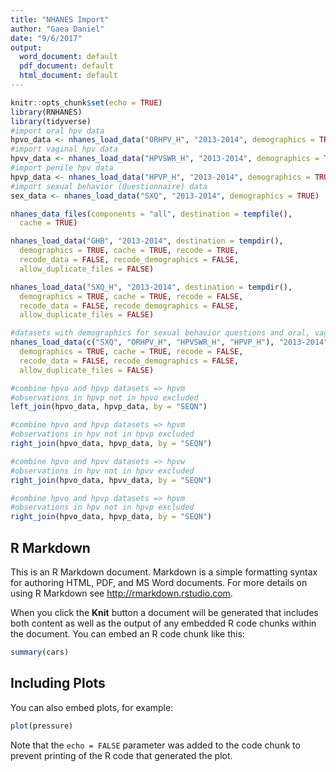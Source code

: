 ```yaml
---
title: "NHANES Import"
author: "Gaea Daniel"
date: "9/6/2017"
output:
  word_document: default
  pdf_document: default
  html_document: default
---
```


```r
knitr::opts_chunk$set(echo = TRUE)
library(RNHANES)
library(tidyverse)
#import oral hpv data
hpvo_data <- nhanes_load_data("ORHPV_H", "2013-2014", demographics = TRUE)
#import vaginal hpv data
hpvv_data <- nhanes_load_data("HPVSWR_H", "2013-2014", demographics = TRUE)
#import penile hpv data
hpvp_data <- nhanes_load_data("HPVP_H", "2013-2014", demographics = TRUE)
#import sexual behavior (Questionnaire) data
sex_data <- nhanes_load_data("SXQ", "2013-2014", demographics = TRUE)
```

```r
nhanes_data_files(components = "all", destination = tempfile(),
  cache = TRUE)
```

```r
nhanes_load_data("GHB", "2013-2014", destination = tempdir(),
  demographics = TRUE, cache = TRUE, recode = TRUE,
  recode_data = FALSE, recode_demographics = FALSE,
  allow_duplicate_files = FALSE)
```

```r
nhanes_load_data("SXQ_H", "2013-2014", destination = tempdir(),
  demographics = TRUE, cache = TRUE, recode = FALSE,
  recode_data = FALSE, recode_demographics = FALSE,
  allow_duplicate_files = FALSE)
```

```r
#datasets with demographics for sexual behavior questions and oral, vaginal, and penile HPV lab data
nhanes_load_data(c("SXQ", "ORHPV_H", "HPVSWR_H", "HPVP_H"), "2013-2014", destination = tempdir(),
  demographics = TRUE, cache = TRUE, recode = FALSE,
  recode_data = FALSE, recode_demographics = FALSE,
  allow_duplicate_files = FALSE)
```

```r
#combine hpvo and hpvp datasets => hpvm
#observations in hpvp not in hpvo excluded
left_join(hpvo_data, hpvp_data, by = "SEQN")
```

```r
#combine hpvo and hpvp datasets => hpvm
#observations in hpv not in hpvp excluded
right_join(hpvo_data, hpvp_data, by = "SEQN")
```

```r
#combine hpvo and hpvv datasets => hpvw
#observations in hpv not in hpvv excluded
right_join(hpvo_data, hpvv_data, by = "SEQN")
```

```r
#combine hpvo and hpvp datasets => hpvm
#observations in hpv not in hpvp excluded
right_join(hpvo_data, hpvp_data, by = "SEQN")
```

## R Markdown

This is an R Markdown document. Markdown is a simple formatting syntax for authoring HTML, PDF, and MS Word documents. For more details on using R Markdown see <http://rmarkdown.rstudio.com>.

When you click the **Knit** button a document will be generated that includes both content as well as the output of any embedded R code chunks within the document. You can embed an R code chunk like this:

```r
summary(cars)
```

## Including Plots

You can also embed plots, for example:

```r
plot(pressure)
```

Note that the `echo = FALSE` parameter was added to the code chunk to prevent printing of the R code that generated the plot.
